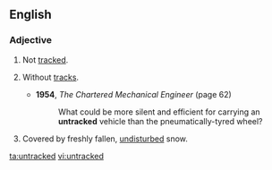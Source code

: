 ==English==

===Adjective===
{{en-adj}}

# Not [[tracked]].
# {{context|of a vehicle|lang=en}} Without [[track]]s.
#* '''1954''', ''The Chartered Mechanical Engineer'' (page 62)
#*: What could be more silent and efficient for carrying an '''untracked''' vehicle than the pneumatically-tyred wheel?
# {{context|of a [[ski slope]]|lang=en}} Covered by freshly fallen, [[undisturbed]] snow.

[[ta:untracked]]
[[vi:untracked]]